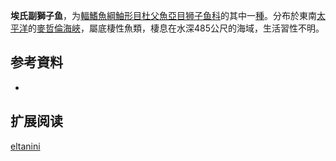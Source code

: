 {{Speciesbox
| name = 埃氏副獅子魚
| status = NE
| status_system = 
| image = 
| genus = Paraliparis
| species = eltanini
| authority = [[Stein_&_Tompkins|Stein & Tompkins]],  1989
| synonyms = 
}}

'''埃氏副獅子鱼'''，为[[輻鰭魚綱|輻鰭魚綱]][[鮋形目|鮋形目]][[杜父魚亞目|杜父魚亞目]][[狮子鱼科|狮子鱼科]]的其中一[[種|種]]。分布於東南[[太平洋|太平洋]]的[[麥哲倫海峽|麥哲倫海峽]]，屬底棲性魚類，棲息在水深485公尺的海域，生活習性不明。

== 参考資料 ==
*{{FishBase_species|genus=Paraliparis|species=eltanini|year=2011|month=12}}

== 扩展阅读 ==
{{refbegin}}
{{wikispecies-inline|Paraliparis eltanini|埃氏副獅子魚}}
{{refend}}
{{Taxonbar|from=Q2795647}}

[[Category:副獅子魚属|eltanini]]


{{鮋形目小作品}}